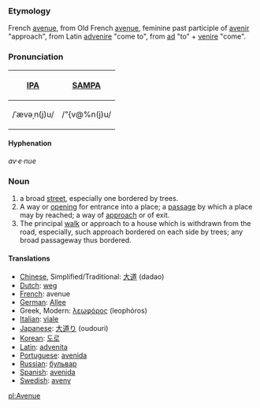 ===Etymology===
French [[avenue]], from Old French [[avenue]], feminine past participle of [[avenir]] "approach", from Latin [[advenire]] "come to", from [[ad]] "to" + [[venire]] "come".

===Pronunciation===
{| border=1 cellpadding=5
! [[w:IPA|IPA]] !! [[w:SAMPA|SAMPA]]
|-
| /ˈævəˌn(j)u/ || /"{v@%n(j)u/
|}

====Hyphenation====
''av·e·nue''

===Noun===
#a broad [[street]], especially one bordered by trees.
#A way or [[opening]] for entrance into a place; a [[passage]] by which a place may by reached; a way of [[approach]] or of exit.
#The principal [[walk]] or approach to a house which is withdrawn from the road, especially, such approach bordered on each side by trees; any broad passageway thus bordered.

====Translations====

*[[Chinese]], Simplified/Traditional: [[大道]] (dadao)
*[[Dutch]]: [[weg]]
*[[French]]: avenue
*[[German]]: [[Allee]]
*Greek, Modern: [[λεωφόρος]] (leophóros)
*[[Italian]]: [[viale]]
*[[Japanese]]: [[大道り]] (oudouri)
*[[Korean]]: [[도로]]
*[[Latin]]: [[advenita]]
*[[Portuguese]]: [[avenida]]
*[[Russian]]: [[бульвар]]
*[[Spanish]]: [[avenida]]
*[[Swedish]]: [[aveny]]

[[pl:Avenue]]